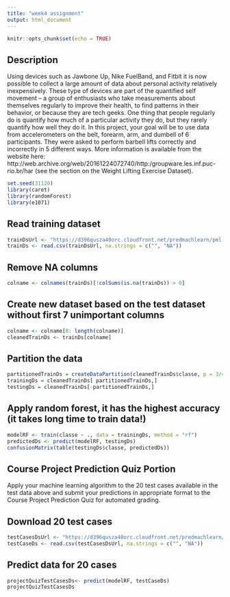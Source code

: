 ```yaml
---
title: "week4 assignment" 
output: html_document
---
```


```r
knitr::opts_chunk$set(echo = TRUE)
```

## Description
Using devices such as Jawbone Up, Nike FuelBand, and Fitbit it is now possible to collect a large amount of data about personal activity relatively inexpensively. These type of devices are part of the quantified self movement – a group of enthusiasts who take measurements about themselves regularly to improve their health, to find patterns in their behavior, or because they are tech geeks. One thing that people regularly do is quantify how much of a particular activity they do, but they rarely quantify how well they do it. In this project, your goal will be to use data from accelerometers on the belt, forearm, arm, and dumbell of 6 participants. They were asked to perform barbell lifts correctly and incorrectly in 5 different ways. More information is available from the website here: http://web.archive.org/web/20161224072740/http:/groupware.les.inf.puc-rio.br/har (see the section on the Weight Lifting Exercise Dataset).

```r
set.seed(31120)
library(caret)
library(randomForest)
library(e1071)
```

## Read training dataset
```r
trainDsUrl <- "https://d396qusza40orc.cloudfront.net/predmachlearn/pml-training.csv"
trainDs <- read.csv(trainDsUrl, na.strings = c("", "NA"))
```

## Remove NA columns
```r
colname <- colnames(trainDs)[!colSums(is.na(trainDs)) > 0]
```

## Create new dataset based on the test dataset without first 7 unimportant columns
```r
colname <- colname[8: length(colname)]
cleanedTrainDs <- trainDs[colname]
```

## Partition the data 
```r
partitionedTrainDs = createDataPartition(cleanedTrainDs$classe, p = 3/4)[[1]]
trainingDs = cleanedTrainDs[ partitionedTrainDs,]
testingDs = cleanedTrainDs[-partitionedTrainDs,]
```

## Apply random forest, it has the highest accuracy (it takes long time to train data!)
```r
modelRF <- train(classe ~ ., data = trainingDs, method = "rf")
predictedDs <- predict(modelRF, testingDs)
confusionMatrix(table(testingDs$classe, predictedDs))
```

## Course Project Prediction Quiz Portion
Apply your machine learning algorithm to the 20 test cases available in the test data above and submit your predictions in appropriate format to the Course Project Prediction Quiz for automated grading.

## Download 20 test cases
```r
testCasesDsUrl <- "https://d396qusza40orc.cloudfront.net/predmachlearn/pml-testing.csv"
testCaseDs <- read.csv(testCasesDsUrl, na.strings = c("", "NA"))
```

## Predict data for 20 cases
```r
projectQuizTestCasesDs<- predict(modelRF, testCaseDs)
projectQuizTestCasesDs
```

